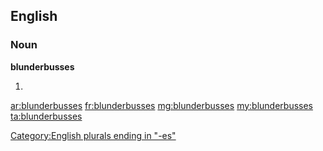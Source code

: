 ==English==

===Noun===
'''blunderbusses'''

# {{plural of|blunderbuss}}

[[Category:English plurals ending in "-es"]]

[[ar:blunderbusses]]
[[fr:blunderbusses]]
[[mg:blunderbusses]]
[[my:blunderbusses]]
[[ta:blunderbusses]]